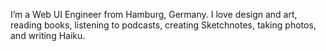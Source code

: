 I’m a Web UI Engineer from Hamburg, Germany. I love design and art, reading books, listening to podcasts, creating Sketchnotes, taking photos, and writing Haiku.
